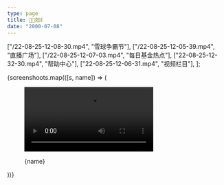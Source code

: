 ```yaml
---
type: page
title: ✋🏻尅纟
date: "2000-07-08"
---
```


  ["/22-08-25-12-08-30.mp4", "雪球争霸节"],
  ["/22-08-25-12-05-39.mp4", "直播广场"],
  ["/22-08-25-12-07-03.mp4", "每日基金热点"],
  ["22-08-25-12-32-30.mp4", "帮助中心"],
  ["22-08-25-12-06-31.mp4", "视频栏目"],
];

<div style={{ display: "grid", gridTemplateColumns: "1fr 1fr", gap: "1em" }}>
  {screenshoots.map(([s, name]) => (
    <figure key={s} style={{ margin: 0 }}>
      <a href={s} style={{ display: "block" }} target="_blank">
        <video controls style={{ margin: 0, borderRadius: "1em" }}>
          <source src={s} type="video/mp4"></source>
        </video>
      </a>
      <figcaption
        style={{ margin: 0, textAlign: "center", fontStyle: "italic" }}
      >
        <p style={{ margin: "2em" }}>{name}</p>
      </figcaption>
    </figure>
  ))}
</div>
